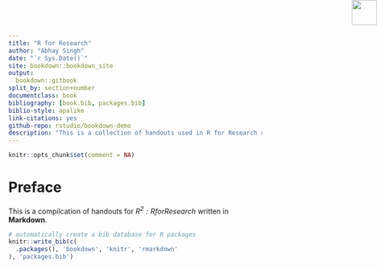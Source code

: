 ```yaml
--- 
title: "R for Research"
author: "Abhay Singh"
date: "`r Sys.Date()`"
site: bookdown::bookdown_site
output: 
  bookdown::gitbook
split_by: section+number
documentclass: book
bibliography: [book.bib, packages.bib]
biblio-style: apalike
link-citations: yes
github-repo: rstudio/bookdown-demo
description: "This is a collection of handouts used in R for Research course"
---
```



```r
knitr::opts_chunk$set(comment = NA)
```

# Preface 

<img src="r2logo.png" height="50" width="50" style="position:absolute;top:0px;right:0px;" />

This is a compilcation of handouts for  _$R^2: R for Research$_  written in **Markdown**. 

```r
# automatically create a bib database for R packages
knitr::write_bib(c(
  .packages(), 'bookdown', 'knitr', 'rmarkdown'
), 'packages.bib')
```

